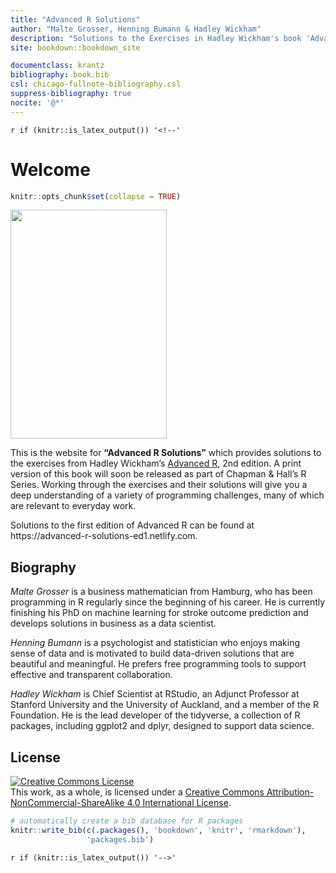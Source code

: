 ```yaml
---
title: "Advanced R Solutions"
author: "Malte Grosser, Henning Bumann & Hadley Wickham"
description: "Solutions to the Exercises in Hadley Wickham's book 'Advanced R'."
site: bookdown::bookdown_site

documentclass: krantz
bibliography: book.bib
csl: chicago-fullnote-bibliography.csl
suppress-bibliography: true
nocite: '@*'
---
```


`r if (knitr::is_latex_output()) '<!--'` 

# Welcome {-}

```r
knitr::opts_chunk$set(collapse = TRUE)  
```

<a><img src="images/cover/advrs_cover.png" width="250" height="366" class = "cover" /></a>

This is the website for **"Advanced R Solutions"** which provides solutions to the exercises from Hadley Wickham's [Advanced R](https://adv-r.hadley.nz/), 2nd edition. A print version of this book will soon be released as part of Chapman & Hall's R Series. Working through the exercises and their solutions will give you a deep understanding of a variety of programming challenges, many of which are relevant to everyday work.

Solutions to the first edition of Advanced R can be found at https://advanced-r-solutions-ed1.netlify.com.

## Biography {-}

*Malte Grosser* is a business mathematician from Hamburg, who has been programming in R regularly
since the beginning of his career. He is currently finishing his PhD on machine learning for stroke
outcome prediction and develops solutions in business as a data scientist.

*Henning Bumann* is a psychologist and statistician who enjoys making sense of data and is motivated to
build data-driven solutions that are beautiful and meaningful. He prefers free programming tools to
support effective and transparent collaboration.

*Hadley Wickham* is Chief Scientist at RStudio, an Adjunct Professor at Stanford University and the
University of Auckland, and a member of the R Foundation. He is the lead developer of the tidyverse, a
collection of R packages, including ggplot2 and dplyr, designed to support data science.

## License {-}

<a rel="license" href="http://creativecommons.org/licenses/by-nc-sa/4.0/"><img alt="Creative Commons License" style="border-width:0" src="https://i.creativecommons.org/l/by-nc-sa/4.0/88x31.png" /></a><br />This work, as a whole, is licensed under a <a rel="license" href="http://creativecommons.org/licenses/by-nc-sa/4.0/">Creative Commons Attribution-NonCommercial-ShareAlike 4.0 International License</a>.

```r
# automatically create a bib database for R packages
knitr::write_bib(c(.packages(), 'bookdown', 'knitr', 'rmarkdown'),
                 'packages.bib')
```

`r if (knitr::is_latex_output()) '-->'`
